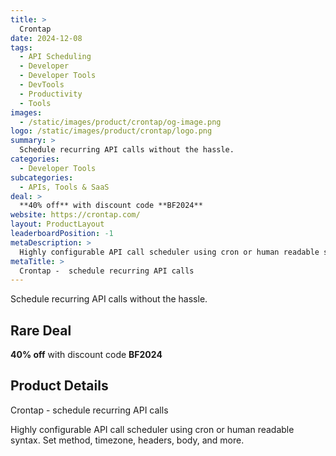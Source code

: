 ```yaml
---
title: >
  Crontap
date: 2024-12-08
tags:
  - API Scheduling
  - Developer
  - Developer Tools
  - DevTools
  - Productivity
  - Tools
images:
  - /static/images/product/crontap/og-image.png
logo: /static/images/product/crontap/logo.png
summary: >
  Schedule recurring API calls without the hassle.
categories:
  - Developer Tools
subcategories:
  - APIs, Tools & SaaS
deal: >
  **40% off** with discount code **BF2024**
website: https://crontap.com/
layout: ProductLayout
leaderboardPosition: -1
metaDescription: >
  Highly configurable API call scheduler using cron or human readable syntax. Set method, timezone, headers, body, and more.
metaTitle: >
  Crontap -  schedule recurring API calls
---
```

Schedule recurring API calls without the hassle.

## Rare Deal

**40% off** with discount code **BF2024**

## Product Details

Crontap -  schedule recurring API calls

Highly configurable API call scheduler using cron or human readable syntax. Set method, timezone, headers, body, and more.
